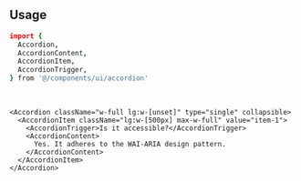 ```coffeescript file=<rootDir>/src/components/ui/accordion.tsx title="components/ui/accordion.tsx"
```

<br />

## Usage

```coffeescript
import {
  Accordion,
  AccordionContent,
  AccordionItem,
  AccordionTrigger,
} from '@/components/ui/accordion'
```

<br />

```tsx
<Accordion className="w-full lg:w-[unset]" type="single" collapsible>
  <AccordionItem className="lg:w-[500px] max-w-full" value="item-1">
    <AccordionTrigger>Is it accessible?</AccordionTrigger>
    <AccordionContent>
      Yes. It adheres to the WAI-ARIA design pattern.
    </AccordionContent>
  </AccordionItem>
</Accordion>
```